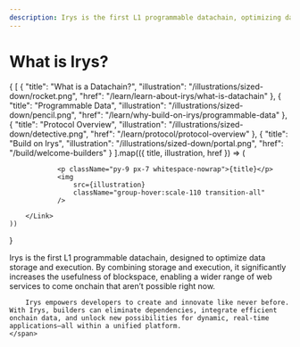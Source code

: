 ```yaml
---
description: Irys is the first L1 programmable datachain, optimizing data storage and execution, enabling new onchain web services and dynamic applications.
---
```



# What is Irys?

<div className="grid grid-cols-12 gap-x-5 gap-y-5 my-10">

{
	[
		{
			"title": "What is a Datachain?",
			"illustration": "/illustrations/sized-down/rocket.png",
			"href": "/learn/learn-about-irys/what-is-datachain"
		},
		{
			"title": "Programmable Data",
			"illustration": "/illustrations/sized-down/pencil.png",
			"href": "/learn/why-build-on-irys/programmable-data"
		},
		{
			"title": "Protocol Overview",
			"illustration": "/illustrations/sized-down/detective.png",
			"href": "/learn/protocol/protocol-overview"
		},
		{
			"title": "Build on Irys",
			"illustration": "/illustrations/sized-down/portal.png",
			"href": "/build/welcome-builders"
		}
	].map(({ title, illustration, href }) => (
		<Link href={href} key={title} className="col-span-12 cursor-pointer hover:dark:bg-white/10 group flex justify-between lg:col-span-6 dark:bg-[#111111] h-36 rounded-xl font-bold text-xl overflow-hidden dark:border-0 border">
		
				<p className="py-9 px-7 whitespace-nowrap">{title}</p>
				<img
					src={illustration}
					className="group-hover:scale-110 transition-all"
				/>
			
		</Link>
	))
} 

</div> 

<div className="flex flex-col md:flex-row items-center mt-5">
	<span>
		Irys is the first L1 programmable datachain, designed to optimize data storage and execution. By combining storage and execution, it significantly increases the usefulness of blockspace, enabling a wider range of web services to come onchain that aren’t possible right now.

    	Irys empowers developers to create and innovate like never before. With Irys, builders can eliminate dependencies, integrate efficient onchain data, and unlock new possibilities for dynamic, real-time applications—all within a unified platform.
    </span>

</div>
